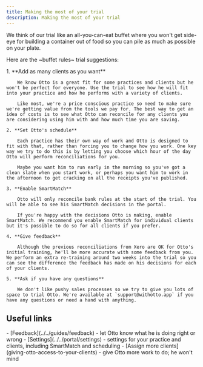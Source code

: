 ```yaml
---
title: Making the most of your trial
description: Making the most of your trial
---
```



We think of our trial like an all-you-can-eat buffet where you won't get side-eye for building a container out of food so you can pile as much as possible on your plate.

Here are the ~buffet rules~ trial suggestions:

<Steps>
    1. **Add as many clients as you want**

        We know Otto is a great fit for some practices and clients but he won't be perfect for everyone. Use the trial to see how he will fit into your practice and how he performs with a variety of clients.

        Like most, we're a price conscious practice so need to make sure we're getting value from the tools we pay for. The best way to get an idea of costs is to see what Otto can reconcile for any clients you are considering using him with and how much time you are saving.

    2. **Set Otto's schedule**

        Each practice has their own way of work and Otto is designed to fit with that, rather than forcing you to change how you work. One key way we try to do this is by letting you choose which hour of the day Otto will perform reconciliations for you.

        Maybe you want him to run early in the morning so you've got a clean slate when you start work, or perhaps you want him to work in the afternoon to get cracking on all the receipts you've published.

    3. **Enable SmartMatch**

        Otto will only reconcile bank rules at the start of the trial. You will be able to see his SmartMatch decisions in the portal.

        If you're happy with the decisions Otto is making, enable SmartMatch. We recommend you enable SmartMatch for individual clients but it's possible to do so for all clients if you prefer.

    4. **Give feedback**

        Although the previous reconciliations from Xero are OK for Otto's initial training, he'll be more accurate with some feedback from you. We perform an extra re-training around two weeks into the trial so you can see the difference the feedback has made on his decisions for each of your clients.

    5. **Ask if you have any questions**

        We don't like pushy sales processes so we try to give you lots of space to trial Otto. We're available at `support@withotto.app` if you have any questions or need a hand with anything.

</Steps>

## Useful links

<Aside type="tip" title="Related pages">
  - [Feedback](../../guides/feedback) - let Otto know what he is doing right or
  wrong - [Settings](../../portal/settings) - settings for your practice and
  clients, including SmartMatch and scheduling - [Assign more
  clients](giving-otto-access-to-your-clients) - give Otto more work to do; he
  won't mind
</Aside>
